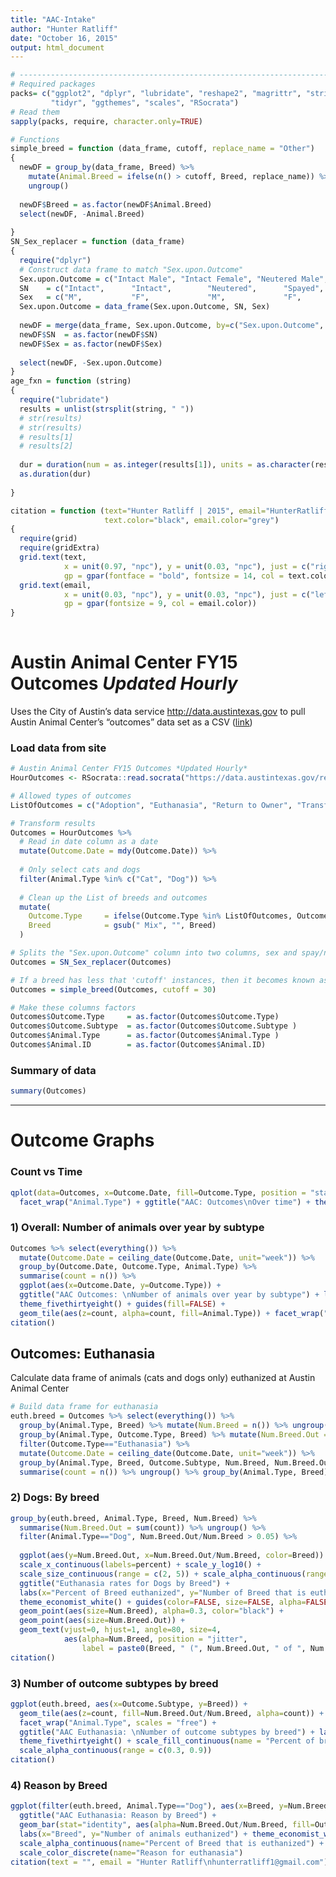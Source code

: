 ```yaml
---
title: "AAC-Intake"
author: "Hunter Ratliff"
date: "October 16, 2015"
output: html_document
---
```


```r
# ---------------------------------------------------------------------------------------------------
# Required packages
packs= c("ggplot2", "dplyr", "lubridate", "reshape2", "magrittr", "stringi", 
         "tidyr", "ggthemes", "scales", "RSocrata")
# Read them
sapply(packs, require, character.only=TRUE)  

# Functions
simple_breed = function (data_frame, cutoff, replace_name = "Other")
{
  newDF = group_by(data_frame, Breed) %>% 
    mutate(Animal.Breed = ifelse(n() > cutoff, Breed, replace_name)) %>% 
    ungroup() 
  
  newDF$Breed = as.factor(newDF$Animal.Breed)
  select(newDF, -Animal.Breed)
  
}
SN_Sex_replacer = function (data_frame)
{
  require("dplyr")
  # Construct data frame to match "Sex.upon.Outcome"
  Sex.upon.Outcome = c("Intact Male", "Intact Female", "Neutered Male", "Spayed Female", "Unknown")
  SN    = c("Intact",      "Intact",        "Neutered",      "Spayed",        NA)
  Sex   = c("M",           "F",             "M",             "F",             NA)
  Sex.upon.Outcome = data_frame(Sex.upon.Outcome, SN, Sex)
  
  newDF = merge(data_frame, Sex.upon.Outcome, by=c("Sex.upon.Outcome", "Sex.upon.Outcome"))
  newDF$SN  = as.factor(newDF$SN)
  newDF$Sex = as.factor(newDF$Sex)
  
  select(newDF, -Sex.upon.Outcome)
}
age_fxn = function (string)
{
  require("lubridate")
  results = unlist(strsplit(string, " "))
  # str(results)
  # str(results)
  # results[1]
  # results[2]
  
  dur = duration(num = as.integer(results[1]), units = as.character(results[2]))
  as.duration(dur)
  
}

citation = function (text="Hunter Ratliff | 2015", email="HunterRatliff1@gmail.com", 
                     text.color="black", email.color="grey")
{
  require(grid)
  require(gridExtra)
  grid.text(text,
            x = unit(0.97, "npc"), y = unit(0.03, "npc"), just = c("right", "bottom"), 
            gp = gpar(fontface = "bold", fontsize = 14, col = text.color))
  grid.text(email,
            x = unit(0.03, "npc"), y = unit(0.03, "npc"), just = c("left", "bottom"), 
            gp = gpar(fontsize = 9, col = email.color))
}
 

```
   
# Austin Animal Center FY15 Outcomes *Updated Hourly*   
Uses the City of Austin's data service <http://data.austintexas.gov> to pull Austin Animal Center's "outcomes" data set as a CSV ([link](https://data.austintexas.gov/Government/Austin-Animal-Center-FY15-Outcomes-Updated-Hourly-/fb53-k8de))
   
   
### Load data from site 
   
```r
# Austin Animal Center FY15 Outcomes *Updated Hourly*
HourOutcomes <- RSocrata::read.socrata("https://data.austintexas.gov/resource/fb53-k8de.csv")

# Allowed types of outcomes
ListOfOutcomes = c("Adoption", "Euthanasia", "Return to Owner", "Transfer")

# Transform results
Outcomes = HourOutcomes %>%
  # Read in date column as a date
  mutate(Outcome.Date = mdy(Outcome.Date)) %>% 
  
  # Only select cats and dogs
  filter(Animal.Type %in% c("Cat", "Dog")) %>%
  
  # Clean up the List of breeds and outcomes
  mutate(
    Outcome.Type     = ifelse(Outcome.Type %in% ListOfOutcomes, Outcome.Type, "Other"),
    Breed            = gsub(" Mix", "", Breed)
  ) 

# Splits the "Sex.upon.Outcome" column into two columns, sex and spay/neuter
Outcomes = SN_Sex_replacer(Outcomes)

# If a breed has less that 'cutoff' instances, then it becomes known as "other"
Outcomes = simple_breed(Outcomes, cutoff = 30)

# Make these columns factors
Outcomes$Outcome.Type     = as.factor(Outcomes$Outcome.Type)
Outcomes$Outcome.Subtype  = as.factor(Outcomes$Outcome.Subtype )
Outcomes$Animal.Type      = as.factor(Outcomes$Animal.Type )
Outcomes$Animal.ID        = as.factor(Outcomes$Animal.ID)

```
   
### Summary of data
   
```r
summary(Outcomes)
```
   
***
   
# Outcome Graphs
### Count vs Time
```r
qplot(data=Outcomes, x=Outcome.Date, fill=Outcome.Type, position = "stack") + 
  facet_wrap("Animal.Type") + ggtitle("AAC: Outcomes\nOver time") + theme_fivethirtyeight()
```



### 1) Overall: Number of animals over year by subtype
```r
Outcomes %>% select(everything()) %>%
  mutate(Outcome.Date = ceiling_date(Outcome.Date, unit="week")) %>%
  group_by(Outcome.Date, Outcome.Type, Animal.Type) %>% 
  summarise(count = n()) %>%
  ggplot(aes(x=Outcome.Date, y=Outcome.Type)) + 
  ggtitle("AAC Outcomes: \nNumber of animals over year by subtype") + labs(x="Week", y="Outcome") +
  theme_fivethirtyeight() + guides(fill=FALSE) +
  geom_tile(aes(z=count, alpha=count, fill=Animal.Type)) + facet_wrap("Animal.Type")
citation()
```
   
   
   
   
## Outcomes: Euthanasia 
Calculate data frame of animals (cats and dogs only) euthanized at Austin Animal Center
```r
# Build data frame for euthanasia
euth.breed = Outcomes %>% select(everything()) %>% 
  group_by(Animal.Type, Breed) %>% mutate(Num.Breed = n()) %>% ungroup() %>%
  group_by(Animal.Type, Outcome.Type, Breed) %>% mutate(Num.Breed.Out = n()) %>% ungroup() %>%
  filter(Outcome.Type=="Euthanasia") %>%
  mutate(Outcome.Date = ceiling_date(Outcome.Date, unit="week")) %>%
  group_by(Animal.Type, Breed, Outcome.Subtype, Num.Breed, Num.Breed.Out) %>% 
  summarise(count = n()) %>% ungroup() %>% group_by(Animal.Type, Breed)
```




### 2) Dogs: By breed

```r
group_by(euth.breed, Animal.Type, Breed, Num.Breed) %>% 
  summarise(Num.Breed.Out = sum(count)) %>% ungroup() %>% 
  filter(Animal.Type=="Dog", Num.Breed.Out/Num.Breed > 0.05) %>%
  
  ggplot(aes(y=Num.Breed.Out, x=Num.Breed.Out/Num.Breed, color=Breed)) + 
  scale_x_continuous(labels=percent) + scale_y_log10() +
  scale_size_continuous(range = c(2, 5)) + scale_alpha_continuous(range=c(0.2,0.9)) + 
  ggtitle("Euthanasia rates for Dogs by Breed") + 
  labs(x="Percent of Breed euthanized", y="Number of Breed that is euthanized") + 
  theme_economist_white() + guides(color=FALSE, size=FALSE, alpha=FALSE) +
  geom_point(aes(size=Num.Breed), alpha=0.3, color="black") + 
  geom_point(aes(size=Num.Breed.Out)) + 
  geom_text(vjust=0, hjust=1, angle=80, size=4,
            aes(alpha=Num.Breed, position = "jitter", 
                label = paste0(Breed, " (", Num.Breed.Out, " of ", Num.Breed, ")")))
citation()
```




### 3) Number of outcome subtypes by breed

```r
ggplot(euth.breed, aes(x=Outcome.Subtype, y=Breed)) + 
  geom_tile(aes(z=count, fill=Num.Breed.Out/Num.Breed, alpha=count)) + 
  facet_wrap("Animal.Type", scales = "free") + 
  ggtitle("AAC Euthanasia: \nNumber of outcome subtypes by breed") + labs(x="Sub-type", y="Breed") +
  theme_fivethirtyeight() + scale_fill_continuous(name = "Percent of breed Euthanized", low="green", high="red") + 
  scale_alpha_continuous(range = c(0.3, 0.9))
citation()
```




### 4) Reason by Breed   

```r
ggplot(filter(euth.breed, Animal.Type=="Dog"), aes(x=Breed, y=Num.Breed.Out)) + coord_flip() + 
  ggtitle("AAC Euthanasia: Reason by Breed") + 
  geom_bar(stat="identity", aes(alpha=Num.Breed.Out/Num.Breed, fill=Outcome.Subtype)) +
  labs(x="Breed", y="Number of animals euthanized") + theme_economist_white() + 
  scale_alpha_continuous(name="Percent of Breed that is euthanized") + 
  scale_color_discrete(name="Reason for euthanasia")
citation(text = "", email = "Hunter Ratliff\nhunterratliff1@gmail.com")
```